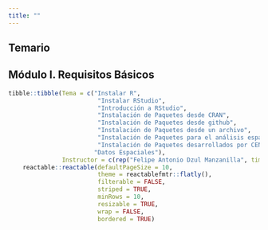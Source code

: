```yaml
---
title: ""
---
```


## Temario

## Módulo I. Requisitos Básicos

```r
tibble::tibble(Tema = c("Instalar R",
                         "Instalar RStudio",
                         "Introducción a RStudio",
                         "Instalación de Paquetes desde CRAN",
                         "Instalación de Paquetes desde github",
                         "Instalación de Paquetes desde un archivo",
                         "Instalación de Paquetes para el análisis espacial",
                         "Instalación de Paquetes desarrollados por CENAPRECE-InDRE",
                        "Datos Espaciales"),
               Instructor = c(rep("Felipe Antonio Dzul Manzanilla", times = 9))) |>
    reactable::reactable(defaultPageSize = 10,
                         theme = reactablefmtr::flatly(),
                         filterable = FALSE,
                         striped = TRUE,
                         minRows = 10,
                         resizable = TRUE, 
                         wrap = FALSE, 
                         bordered = TRUE)

```
